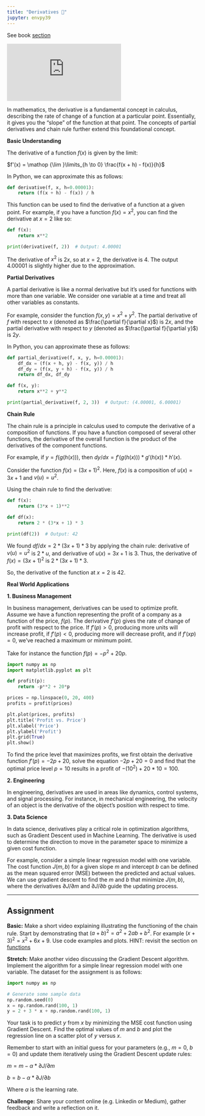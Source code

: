 ```yaml
---
title: "Derivatives 🤔"
jupyter: envpy39
---
```


See book [section](https://learning.oreilly.com/library/view/essential-math-for/9781098102920/ch01.html#idm45252826120304){target="_blank"}

```{=html}
<div class="ratio ratio-16x9 m-5 w-75">
<iframe src="https://www.youtube.com/embed/9vKqVkMQHKk" title="YouTube video player" frameborder="0" allow="accelerometer; autoplay; clipboard-write; encrypted-media; gyroscope; picture-in-picture; web-share" allowfullscreen></iframe>

</iframe>
</div>
```
In mathematics, the derivative is a fundamental concept in calculus, describing the rate of change of a function at a particular point. Essentially, it gives you the "slope" of the function at that point. The concepts of partial derivatives and chain rule further extend this foundational concept.

**Basic Understanding**

The derivative of a function $f(x)$ is given by the limit:

$f'(x) = \mathop {\lim }\limits_{h \to 0} \frac{f(x + h) - f(x)}{h}$

In Python, we can approximate this as follows:

```python
def derivative(f, x, h=0.00001):
    return (f(x + h) - f(x)) / h
```

This function can be used to find the derivative of a function at a given point. For example, if you have a function $f(x) = x^2$, you can find the derivative at $x=2$ like so:

```python
def f(x):
    return x**2

print(derivative(f, 2))  # Output: 4.00001
```

The derivative of $x^2$ is $2x$, so at $x=2$, the derivative is $4$. The output $4.00001$ is slightly higher due to the approximation.

**Partial Derivatives**

A partial derivative is like a normal derivative but it's used for functions with more than one variable. We consider one variable at a time and treat all other variables as constants.

For example, consider the function $f(x, y) = x^2 + y^2$. The partial derivative of $f$ with respect to $x$ (denoted as $\frac{\partial f}{\partial x}$) is $2x$, and the partial derivative with respect to $y$ (denoted as $\frac{\partial f}{\partial y}$) is $2y$.

In Python, you can approximate these as follows:

```python
def partial_derivative(f, x, y, h=0.00001):
    df_dx = (f(x + h, y) - f(x, y)) / h
    df_dy = (f(x, y + h) - f(x, y)) / h
    return df_dx, df_dy

def f(x, y):
    return x**2 + y**2

print(partial_derivative(f, 2, 3))  # Output: (4.00001, 6.00001)
```

**Chain Rule**

The chain rule is a principle in calculus used to compute the derivative of a composition of functions. If you have a function composed of several other functions, the derivative of the overall function is the product of the derivatives of the component functions.

For example, if $y = f(g(h(x)))$, then $dy/dx = f'(g(h(x))) * g'(h(x)) * h'(x)$.

Consider the function $f(x) = (3x + 1)^2$. Here, $f(x)$ is a composition of $u(x) = 3x + 1$ and $v(u) = u^2$.

Using the chain rule to find the derivative:

```python
def f(x):
    return (3*x + 1)**2

def df(x):
    return 2 * (3*x + 1) * 3

print(df(2))  # Output: 42
```

We found $df/dx = 2*(3x+1)*3$ by applying the chain rule: derivative of $v(u) = u^2$ is $2*u$, and derivative of $u(x) = 3x + 1$ is $3$. Thus, the derivative of $f(x) = (3x + 1)^2$ is $2*(3x+1)*3$.

So, the derivative of the function at $x=2$ is $42$.

**Real World Applications**

**1. Business Management**

In business management, derivatives can be used to optimize profit. Assume we have a function representing the profit of a company as a function of the price, $f(p)$. The derivative $f'(p)$ gives the rate of change of profit with respect to the price. If $f'(p) > 0$, producing more units will increase profit, if $f'(p) < 0$, producing more will decrease profit, and if $f'(xp) = 0$, we've reached a maximum or minimum point.

Take for instance the function $f(p) = -p^2 + 20p$.

```python
import numpy as np
import matplotlib.pyplot as plt

def profit(p):
    return -p**2 + 20*p

prices = np.linspace(0, 20, 400)
profits = profit(prices)

plt.plot(prices, profits)
plt.title('Profit vs. Price')
plt.xlabel('Price')
plt.ylabel('Profit')
plt.grid(True)
plt.show()
```

To find the price level that maximizes profits, we first obtain the derivative function $f'(p) = -2p + 20$, solve the equation $-2p + 20 = 0$ and find that the optimal price level $p = 10$ results in a profit of $-(10^2) + 20 * 10 =  100$.

**2. Engineering**

In engineering, derivatives are used in areas like dynamics, control systems, and signal processing. For instance, in mechanical engineering, the velocity of an object is the derivative of the object's position with respect to time.

**3. Data Science**

In data science, derivatives play a critical role in optimization algorithms, such as Gradient Descent used in Machine Learning. The derivative is used to determine the direction to move in the parameter space to minimize a given cost function.

For example, consider a simple linear regression model with one variable. The cost function $J(m, b)$ for a given slope $m$ and intercept $b$ can be defined as the mean squared error (MSE) between the predicted and actual values. We can use gradient descent to find the $m$ and $b$ that minimize $J(m, b)$, where the derivatives $∂J/∂m$ and $∂J/∂b$ guide the updating process.

------------------------------------------------------------------------

## Assignment {.unnumbered}

**Basic:** Make a short video explaining illustrating the functioning of the chain rule. Start by demonstrating that $(a + b)^2 = a^2 + 2ab + b^2$. For example $(x + 3)^2 = x^2 + 6x + 9$. Use code examples and plots. HINT: revisit the section on [functions](functions.html){target="_blank"}

**Stretch:** Make another video discussing the Gradient Descent algorithm. Implement the algorithm for a simple linear regression model with one variable. The dataset for the assignment is as follows:

```python
import numpy as np

# Generate some sample data
np.random.seed(0)
x = np.random.rand(100, 1)
y = 2 + 3 * x + np.random.rand(100, 1)
```

Your task is to predict $y$ from $x$ by minimizing the MSE cost function using Gradient Descent. Find the optimal values of $m$ and $b$ and plot the regression line on a scatter plot of $y$ versus $x$.

Remember to start with an initial guess for your parameters (e.g., $m = 0, \ b = 0$) and update them iteratively using the Gradient Descent update rules:

$m = m - α * ∂J/∂m$

$b = b - α * ∂J/∂b$

Where $α$ is the learning rate.

**Challenge:** Share your content online (e.g. Linkedin or Medium), gather feedback and write a reflection on it.
